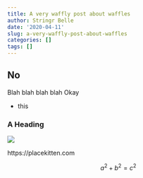 ```yaml
---
title: A very waffly post about waffles
author: Stringr Belle
date: '2020-04-11'
slug: a-very-waffly-post-about-waffles
categories: []
tags: []
---
```


## No

Blah blah blah blah 
Okay 

- this


### A Heading

![](https://placekitten.com/400/400)

https://placekitten.com


$$
a^2 + b^2 = c^2
$$



